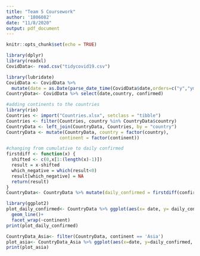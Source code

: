 ```yaml
---
title: "Team 5 Coursework"
author: '1806082'
date: "11/8/2020"
output: pdf_document
---
```


```r
knitr::opts_chunk$set(echo = TRUE)
```

```r
library(dplyr)
library(readxl)
CovidData<- read.csv("tidycovid19.csv")

library(lubridate)
CovidData <- CovidData %>%
  mutate(date = as.Date(parse_date_time(CovidData$date,orders=c("y","ym","ymd"))))
CountryData<- CovidData %>% select(date,country, confirmed)
```

```r
#adding continents to the countries
library(rio)
Countries <- import("Countries.xlsx", setclass = "tibble")
Countries <- filter(Countries, country %in% CountryData$country)
CountryData <- left_join(CountryData, Countries, by = "country")
CountryData <- mutate(CountryData, country = factor(country), 
                    continent = factor(continent))
```

```r
#changing from cumulative to daily confirmed
firstdiff <- function(x) {                 
  shifted <- c(0,x[1:(length(x)-1)])
  result = x-shifted
  which_negative = which(result<0)
  result[which_negative] = NA
  return(result)
}
CountryData<- CountryData %>% mutate(daily_confirmed = firstdiff(confirmed))
```

```r
library(ggplot2)
plot_daily_confirmed<- CountryData %>% ggplot(aes(x= date, y= daily_confirmed, group = country, colour = continent))+
  geom_line()+
  facet_wrap(~continent)
print(plot_daily_confirmed)

CountryData_Asia<- filter(CountryData, continent == 'Asia')
plot_asia<- CountryData_Asia %>% ggplot(aes(x=date, y=daily_confirmed, group = country, colour = country))+geom_line()
print(plot_asia)
```
